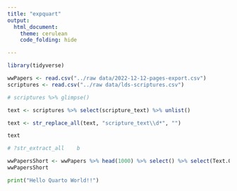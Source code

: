 ```yaml
---
title: "expquart"
output: 
  html_document:
    theme: cerulean
    code_folding: hide

---
```


```r
library(tidyverse)

```

```r
wwPapers <- read.csv("../raw data/2022-12-12-pages-export.csv")
scriptures <- read.csv("../raw data/lds-scriptures.csv")
```

```r
# scriptures %>% glimpse()

text <- scriptures %>% select(scripture_text) %>% unlist()

text <- str_replace_all(text, "scripture_text\\d*", "")

text

# ?str_extract_all    b 

```

```r
wwPapersShort <- wwPapers %>% head(1000) %>% select() %>% select(Text.Only.Transcript) %>% distinct()
wwPapersShort
```

```python
print("Hello Quarto World!!")
```

